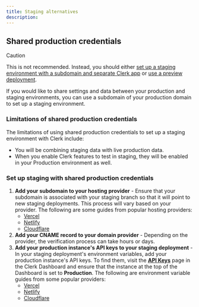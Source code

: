 ```yaml
---
title: Staging alternatives
description:
---
```


## Shared production credentials

> [!CAUTION]
> This is not recommended. Instead, you should either [set up a staging environment with a subdomain and separate Clerk app](/docs/deployments/set-up-staging) or [use a preview deployment](/docs/deployments/set-up-preview-environment).

If you would like to share settings and data between your production and staging environments, you can use a subdomain of your production domain to set up a staging environment.

### Limitations of shared production credentials

The limitations of using shared production credentials to set up a staging environment with Clerk include:

- You will be combining staging data with live production data.
- When you enable Clerk features to test in staging, they will be enabled in your Production environment as well.

### Set up staging with shared production credentials

1. **Add your subdomain to your hosting provider** - Ensure that your subdomain is associated with your staging branch so that it will point to new staging deployments. This process will vary based on your provider. The following are some guides from popular hosting providers:
   - [Vercel](https://vercel.com/guides/set-up-a-staging-environment-on-vercel)
   - [Netlify](https://docs.netlify.com/domains-https/netlify-dns/delegate-a-subdomain-to-netlify-dns/)
   - [Cloudflare](https://developers.cloudflare.com/dns/manage-dns-records/how-to/create-subdomain/)
1. **Add your CNAME record to your domain provider** - Depending on the provider, the verification process can take hours or days.
1. **Add your production instance's API keys to your staging deployment** - In your staging deployment's environment variables, add your production instance's API keys. To find them, visit the [**API Keys**](https://dashboard.clerk.com/last-active?path=api-keys) page in the Clerk Dashboard and ensure that the instance at the top of the Dashboard is set to **Production**. The following are environment variable guides from some popular providers:
   - [Vercel](https://vercel.com/docs/projects/environment-variables#declare-an-environment-variable)
   - [Netlify](https://docs.netlify.com/environment-variables/get-started/#create-environment-variables)
   - [Cloudflare](https://developers.cloudflare.com/workers/configuration/environment-variables/#add-environment-variables-via-the-dashboard)
